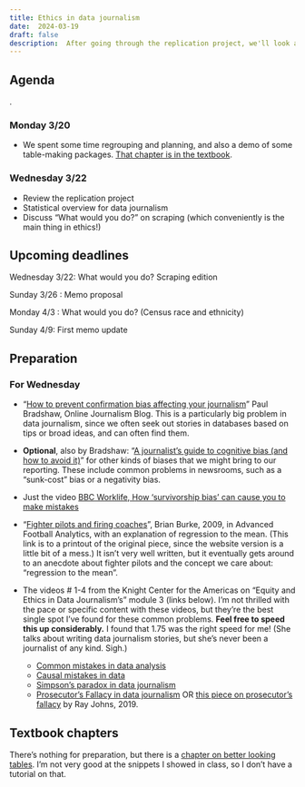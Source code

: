 ```yaml
---
title: Ethics in data journalism
date:  2024-03-19
draft: false
description:  After going through the replication project, we'll look at some specific issues related to statistics and other problems in data reporting.
---
```



## Agenda
.

### Monday 3/20

* We spent some time regrouping and planning, and also a demo of some table-making packages. [That chapter is in the textbook](https://cronkitedata.github.io/djtextbook/vis-tables.html).


### Wednesday 3/22

* Review the replication project 
* Statistical overview for data journalism
* Discuss "What would you do?" on scraping (which conveniently is the main thing in ethics!)


## Upcoming deadlines

[Wednesday 3/22]{.sked-dates}: What would you do? Scraping edition

[Sunday 3/26]{.sked-dates} : Memo proposal

[Monday 4/3]{.sked-dates} : What would you do? (Census race and ethnicity)  

[Sunday 4/9]{.sked-dates}: First memo update


## Preparation

### For Wednesday

- “[How to prevent confirmation bias affecting your journalism](https://onlinejournalismblog.com/2020/04/07/how-to-prevent-confirmation-bias-affecting-your-journalism/)” Paul Bradshaw, Online Journalism Blog. This is a particularly big problem in data journalism, since we often seek out stories in databases based on tips or broad ideas, and can often find them. 

- **Optional**, also by Bradshaw: “[A journalist’s guide to cognitive bias (and how to avoid it)](https://onlinejournalismblog.com/2020/03/24/a-journalists-guide-to-cognitive-bias-and-how-to-avoid-it/)” for other kinds of biases that we might bring to our reporting. These include common problems in newsrooms, such as a “sunk-cost” bias or a negativity bias.

- Just the video [BBC Worklife, How ‘survivorship bias’ can cause you to make mistakes](https://www.bbc.com/worklife/article/20200827-how-survivorship-bias-can-cause-you-to-make-mistakes)  

- “[Fighter pilots and firing coaches](https://faculty.mccombs.utexas.edu/carlos.carvalho/teaching/regression_to_the_mean.pdf)”, Brian Burke, 2009, in Advanced Football Analytics, with an explanation of regression to the mean. (This link is to a printout of the original piece, since the website version is a little bit of a mess.) It isn’t very well written, but it eventually gets around to an anecdote about fighter pilots and the concept we care about: “regression to the mean”.


- The videos # 1-4 from the Knight Center for the Americas on “Equity and Ethics in Data Journalism’s” module 3 (links below). I’m not thrilled with the pace or specific content with these videos, but they’re the best single spot I’ve found for these common problems. **Feel free to speed this up considerably.** I found that 1.75 was the right speed for me! (She talks about writing data journalism stories, but she’s never been a journalist of any kind. Sigh.)

   * [Common mistakes in data analysis](https://youtu.be/4ndrF2cSqVo)
   * [Causal mistakes in data](https://youtu.be/9nKs7mJukSk)
   * [Simpson’s paradox in data journalism](https://youtu.be/f5gMwGfZL3g)
   * [Prosecutor’s Fallacy in data journalism](https://youtu.be/0y3sco0lKzc) OR [this piece on prosecutor’s fallacy](https://towardsdatascience.com/the-prosecutors-fallacy-cb0da4e9c039) by Ray Johns, 2019.



## Textbook chapters

There's nothing for preparation, but there is a [chapter on better looking tables](https://cronkitedata.github.io/djtextbook/vis-tables.html). I'm not very good at the snippets I showed in class, so I don't have a tutorial on that.
